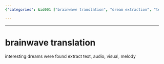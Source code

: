 ```yaml
---
{"categories": &id001 ["brainwave translation", "dream extraction", "text", "audio", "visuals", "melodies"], "category": "brainwave translation", "date": "2023-09-03 00:54:26", "description": "This article discusses the process of brainwave translation, which aims to convert information from dreams into various forms such as text, audio, visuals, and melodies. The technique potentially offers a way to access valuable insights and experiences from the subconscious mind.", "tags": *id001, "title": "Unlocking the Secrets of Dreams: Brainwave Translation Explained"}

---
```


------

# brainwave translation

interesting dreams were found 
extract text,  audio, visual, melody

